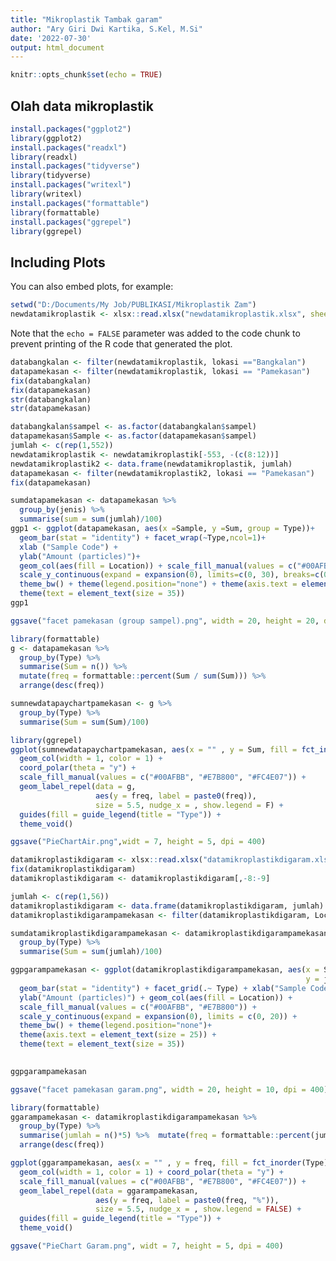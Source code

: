 ---
title: "Mikroplastik Tambak garam"
author: "Ary Giri Dwi Kartika, S.Kel, M.Si"
date: '2022-07-30'
output: html_document
---

```{r setup, include=FALSE}
knitr::opts_chunk$set(echo = TRUE)
```

## Olah data mikroplastik


```{r cars}
install.packages("ggplot2")
library(ggplot2)
install.packages("readxl")
library(readxl)
install.packages("tidyverse")
library(tidyverse)
install.packages("writexl")
library(writexl)
install.packages("formattable")
library(formattable)
install.packages("ggrepel")
library(ggrepel)

```

## Including Plots

You can also embed plots, for example:

```{r import data, echo=FALSE}
setwd("D:/Documents/My Job/PUBLIKASI/Mikroplastik Zam")
newdatamikroplastik <- xlsx::read.xlsx("newdatamikroplastik.xlsx", sheetName = "Sheet1")
```

Note that the `echo = FALSE` parameter was added to the code chunk to prevent printing of the R code that generated the plot.

```{r import data, echo=FALSE}
databangkalan <- filter(newdatamikroplastik, lokasi =="Bangkalan")
datapamekasan <- filter(newdatamikroplastik, lokasi == "Pamekasan")
fix(databangkalan)
fix(datapamekasan)
str(databangkalan)
str(datapamekasan)

databangkalan$sampel <- as.factor(databangkalan$sampel)
datapamekasan$Sample <- as.factor(datapamekasan$sampel)
jumlah <- c(rep(1,552))
newdatamikroplastik <- newdatamikroplastik[-553, -(c(8:12))]
newdatamikroplastik2 <- data.frame(newdatamikroplastik, jumlah)
datapamekasan <- filter(newdatamikroplastik2, lokasi == "Pamekasan")
fix(datapamekasan)

```

```{r bar chart, echo=FALSE}
sumdatapamekasan <- datapamekasan %>% 
  group_by(jenis) %>% 
  summarise(sum = sum(jumlah)/100)
ggp1 <- ggplot(datapamekasan, aes(x =Sample, y =Sum, group = Type))+
  geom_bar(stat = "identity") + facet_wrap(~Type,ncol=1)+ 
  xlab ("Sample Code") + 
  ylab("Amount (particles)")+ 
  geom_col(aes(fill = Location)) + scale_fill_manual(values = c("#00AFBB", "#E7B800")) + 
  scale_y_continuous(expand = expansion(0), limits=c(0, 30), breaks=c(0, 5,10,15, 20, 25, 30)) +
  theme_bw() + theme(legend.position="none") + theme(axis.text = element_text(size = 25)) + 
  theme(text = element_text(size = 35))
ggp1
```

```{r save grafik air, echo=FALSE}
ggsave("facet pamekasan (group sampel).png", width = 20, height = 20, dpi = 400)
```


```{r plyr data pie chart air, echo=FALSE}
library(formattable)
g <- datapamekasan %>%
  group_by(Type) %>%
  summarise(Sum = n()) %>%
  mutate(freq = formattable::percent(Sum / sum(Sum))) %>% 
  arrange(desc(freq))

sumnewdatapaychartpamekasan <- g %>% 
  group_by(Type) %>% 
  summarise(Sum = sum(Sum)/100)
```


```{r pie chart air, echo=FALSE}
library(ggrepel)
ggplot(sumnewdatapaychartpamekasan, aes(x = "" , y = Sum, fill = fct_inorder(Type))) +
  geom_col(width = 1, color = 1) +
  coord_polar(theta = "y") +
  scale_fill_manual(values = c("#00AFBB", "#E7B800", "#FC4E07")) +
  geom_label_repel(data = g,
                   aes(y = freq, label = paste0(freq)),
                   size = 5.5, nudge_x = , show.legend = F) +
  guides(fill = guide_legend(title = "Type")) +
  theme_void()

```

```{r save grafik pie, echo=FALSE}
ggsave("PieChartAir.png",widt = 7, height = 5, dpi = 400)
```

```{r import data garam, echo=FALSE}
datamikroplastikdigaram <- xlsx::read.xlsx("datamikroplastikdigaram.xlsx", sheetName = "Sheet1")
fix(datamikroplastikdigaram)
datamikroplastikdigaram <- datamikroplastikdigaram[,-8:-9]
```

```{r menambahkan kolom jumlah, echo=FALSE}
jumlah <- c(rep(1,56))
datamikroplastikdigaram <- data.frame(datamikroplastikdigaram, jumlah)
datamikroplastikdigarampamekasan <- filter(datamikroplastikdigaram, Location =="pamekasan")
```

```{r summary variabel, echo=FALSE}
sumdatamikroplastikdigarampamekasan <- datamikroplastikdigarampamekasan %>% 
  group_by(Type) %>% 
  summarise(Sum = sum(jumlah)/100)
```

```{r save grafik, echo=FALSE}
ggpgarampamekasan <- ggplot(datamikroplastikdigarampamekasan, aes(x = Sample, 
                                                                  y = jumlah, group = Type)) + 
  geom_bar(stat = "identity") + facet_grid(.~ Type) + xlab("Sample Code") + 
  ylab("Amount (particles)") + geom_col(aes(fill = Location)) +
  scale_fill_manual(values = c("#00AFBB", "#E7B800")) + 
  scale_y_continuous(expand = expansion(0), limits = c(0, 20)) + 
  theme_bw() + theme(legend.position="none")+
  theme(axis.text = element_text(size = 25)) + 
  theme(text = element_text(size = 35))
  

ggpgarampamekasan
```


```{r save grafik, echo=FALSE}
ggsave("facet pamekasan garam.png", width = 20, height = 10, dpi = 400)
```

```{r dplyr piechart garam, echo=FALSE}
library(formattable)
ggarampamekasan <- datamikroplastikdigarampamekasan %>%
  group_by(Type) %>%
  summarise(jumlah = n()*5) %>%  mutate(freq = formattable::percent(jumlah / sum(jumlah))) %>% 
  arrange(desc(freq))
```

```{r pie chart garam, echo=FALSE}
ggplot(ggarampamekasan, aes(x = "" , y = freq, fill = fct_inorder(Type))) +
  geom_col(width = 1, color = 1) + coord_polar(theta = "y") +
  scale_fill_manual(values = c("#00AFBB", "#E7B800", "#FC4E07")) +
  geom_label_repel(data = ggarampamekasan,
                   aes(y = freq, label = paste0(freq, "%")),
                   size = 5.5, nudge_x = , show.legend = FALSE) +
  guides(fill = guide_legend(title = "Type")) +
  theme_void()

ggsave("PieChart Garam.png", widt = 7, height = 5, dpi = 400)
```

